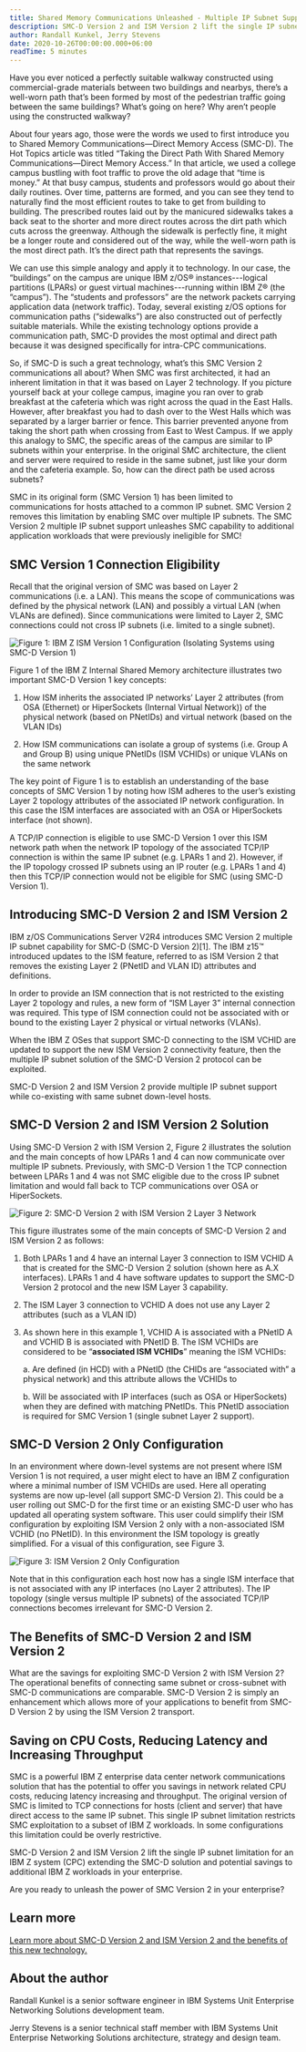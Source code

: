 ```yaml
---
title: Shared Memory Communications Unleashed - Multiple IP Subnet Support
description: SMC-D Version 2 and ISM Version 2 lift the single IP subnet limitation for an IBM Z system
author: Randall Kunkel, Jerry Stevens
date: 2020-10-26T00:00:00.000+06:00
readTime: 5 minutes
---
```


Have you ever noticed a perfectly suitable walkway constructed using commercial-grade materials 
between two buildings and nearbys, there’s a well-worn path that’s been formed by most of the 
pedestrian traffic going between the same buildings? What’s going on here? Why aren’t people 
using the constructed walkway?

About four years ago, those were the words we used to first introduce you to Shared Memory 
Communications—Direct Memory Access (SMC-D). The Hot Topics article was titled “Taking the 
Direct Path With Shared Memory Communications—Direct Memory Access.” In that article, we used a 
college campus bustling with foot traffic to prove the old adage that “time is money.” At that 
busy campus, students and professors would go about their daily routines. Over time, patterns are 
formed, and you can see they tend to naturally find the most efficient routes to take to get from 
building to building. The prescribed routes laid out by the manicured sidewalks takes a back seat 
to the shorter and more direct routes across the dirt path which cuts across the greenway. Although 
the sidewalk is perfectly fine, it might be a longer route and considered out of the way, while the 
well-worn path is the most direct path. It’s the direct path that represents the savings.

We can use this simple analogy and apply it to technology. In our case, the “buildings” on the 
campus are unique IBM z/OS® instances---logical partitions (LPARs) or guest virtual machines---running 
within IBM Z® (the “campus”). The “students and professors” are the network packets carrying application 
data (network traffic). Today, several existing z/OS options for communication paths (“sidewalks”) are also 
constructed out of perfectly suitable materials. While the existing technology options provide a communication 
path, SMC-D provides the most optimal and direct path because it was designed specifically for intra-CPC communications.

So, if SMC-D is such a great technology, what’s this SMC Version 2 communications all about? When SMC 
was first architected, it had an inherent limitation in that it was based on Layer 2 technology. If 
you picture yourself back at your college campus, imagine you ran over to grab breakfast at the cafeteria 
which was right across the quad in the East Halls. However, after breakfast you had to dash over to the West 
Halls which was separated by a larger barrier or fence. This barrier prevented anyone from taking the short 
path when crossing from East to West Campus. If we apply this analogy to SMC, the specific areas of the campus 
are similar to IP subnets within your enterprise. In the original SMC architecture, the client and server were 
required to reside in the same subnet, just like your dorm and the cafeteria example. So, how can the direct path 
be used across subnets?

SMC in its original form (SMC Version 1) has been limited to communications for hosts attached to a 
common IP subnet. SMC Version 2 removes this limitation by enabling SMC over multiple IP subnets. 
The SMC Version 2 multiple IP subnet support unleashes SMC capability to additional application workloads 
that were previously ineligible for SMC!

## SMC Version 1 Connection Eligibility

Recall that the original version of SMC was based on Layer 2 communications (i.e. a LAN). This means 
the scope of communications was defined by the physical network (LAN) and possibly a virtual LAN 
(when VLANs are defined). Since communications were limited to Layer 2, 
SMC connections could not cross IP subnets (i.e. limited to a single subnet).

![Figure 1: IBM Z ISM Version 1 Configuration (Isolating Systems using SMC-D Version 1)](images/image1.png "Figure 1: IBM Z ISM Version 1 Configuration (Isolating Systems using SMC-D Version 1)")

Figure 1 of the IBM Z Internal Shared Memory architecture illustrates two important SMC-D Version 1 key concepts:

1. How ISM inherits the associated IP networks’ Layer 2 attributes (from OSA (Ethernet) or HiperSockets 
(Internal Virtual Network)) of the physical network (based on PNetIDs) and virtual network (based on the VLAN IDs)

2. How ISM communications can isolate a group of systems (i.e. Group A and Group B) using unique PNetIDs 
(ISM VCHIDs) or unique VLANs on the same network

The key point of Figure 1 is to establish an understanding of the base concepts of SMC Version 1 by 
noting how ISM adheres to the user’s existing Layer 2 topology attributes of the associated IP network 
configuration. In this case the ISM interfaces are associated with an OSA or HiperSockets interface (not shown).

A TCP/IP connection is eligible to use SMC-D Version 1 over this ISM network path when the network IP 
topology of the associated TCP/IP connection is within the same IP subnet (e.g. LPARs 1 and 2). However, 
if the IP topology crossed IP subnets using an IP router (e.g. LPARs 1 and 4) then this TCP/IP connection would 
not be eligible for SMC (using SMC-D Version 1).

## Introducing SMC-D Version 2 and ISM Version 2

IBM z/OS Communications Server V2R4 introduces SMC Version 2 multiple IP subnet capability for SMC-D (SMC-D Version 2)[1]. 
The IBM z15™ introduced updates to the ISM feature, referred to as ISM Version 2 that removes the existing Layer 2 
(PNetID and VLAN ID) attributes and definitions.

In order to provide an ISM connection that is not restricted to the existing Layer 2 topology and rules, a new 
form of “ISM Layer 3” internal connection was required. This type of ISM connection could not be associated with 
or bound to the existing Layer 2 physical or virtual networks (VLANs).

When the IBM Z OSes that support SMC-D connecting to the ISM VCHID are updated to support the new ISM Version 2 
connectivity feature, then the multiple IP subnet solution of the SMC-D Version 2 protocol can be exploited.

SMC-D Version 2 and ISM Version 2 provide multiple IP subnet support while co-existing with same subnet down-level hosts.

## SMC-D Version 2 and ISM Version 2 Solution

Using SMC-D Version 2 with ISM Version 2, Figure 2 illustrates the solution and the main concepts of how 
LPARs 1 and 4 can now communicate over multiple IP subnets.
Previously, with SMC-D Version 1 the TCP connection between LPARs 1 and 4 was not SMC eligible due to the 
cross IP subnet limitation and would fall back to TCP communications over OSA or HiperSockets.

![Figure 2: SMC-D Version 2 with ISM Version 2 Layer 3 Network](images/image2.png "Figure 2: SMC-D Version 2 with ISM Version 2 Layer 3 Network")

This figure illustrates some of the main concepts of SMC-D Version 2 and ISM Version 2 as follows:

1. Both LPARs 1 and 4 have an internal Layer 3 connection to ISM VCHID A that is created for the SMC-D 
Version 2 solution (shown here as A.X interfaces). LPARs 1 and 4 have software updates to support the SMC-D 
Version 2 protocol and the new ISM Layer 3 capability.

2. The ISM Layer 3 connection to VCHID A does not use any Layer 2 attributes (such as a VLAN ID)

3. As shown here in this example 1, VCHID A is associated with a PNetID A and VCHID B is associated with PNetID B. 
The ISM VCHIDs are considered to be “**associated ISM VCHIDs**” meaning the ISM VCHIDs:

    a. Are defined (in HCD) with a PNetID (the CHIDs are “associated with” a physical network) and this attribute allows the VCHIDs to

    b. Will be associated with IP interfaces (such as OSA or HiperSockets) when they are defined with matching PNetIDs. This PNetID association is required for SMC Version 1 (single subnet Layer 2 support).

## SMC-D Version 2 Only Configuration

In an environment where down-level systems are not present where ISM Version 1 is not required, a user might 
elect to have an IBM Z configuration where a minimal number of ISM VCHIDs are used. Here all operating systems 
are now up-level (all support SMC-D Version 2). This could be a user rolling out SMC-D for the first time or an 
existing SMC-D user who has updated all operating system software. This user could simplify their ISM configuration 
by exploiting ISM Version 2 only with a non-associated ISM VCHID (no PNetID). In this environment the ISM topology 
is greatly simplified. For a visual of this configuration, see Figure 3.

![Figure 3: ISM Version 2 Only Configuration](images/image3.png "Figure 3: ISM Version 2 Only Configuration")

Note that in this configuration each host now has a single ISM interface that is not associated with any IP interfaces 
(no Layer 2 attributes). The IP topology (single versus multiple IP subnets) of the associated TCP/IP connections becomes 
irrelevant for SMC-D Version 2.

## The Benefits of SMC-D Version 2 and ISM Version 2

What are the savings for exploiting SMC-D Version 2 with ISM Version 2? The operational benefits of connecting same subnet 
or cross-subnet with SMC-D communications are comparable. SMC-D Version 2 is simply an enhancement which allows more of 
your applications to benefit from SMC-D Version 2 by using the ISM Version 2 transport.

## Saving on CPU Costs, Reducing Latency and Increasing Throughput

SMC is a powerful IBM Z enterprise data center network communications solution that has the potential to 
offer you savings in network related CPU costs, reducing latency increasing and throughput. The original 
version of SMC is limited to TCP connections for hosts (client and server) that have direct access to the 
same IP subnet. This single IP subnet limitation restricts SMC exploitation to a subset of IBM Z workloads. 
In some configurations this limitation could be overly restrictive.

SMC-D Version 2 and ISM Version 2 lift the single IP subnet limitation for an IBM Z system (CPC) extending the 
SMC-D solution and potential savings to additional IBM Z workloads in your enterprise.

Are you ready to unleash the power of SMC Version 2 in your enterprise?

## Learn more

[Learn more about SMC-D Version 2 and ISM Version 2 and the benefits of this new technology.](https://www.ibm.com/docs/en/zos/2.4.0?topic=communications-shared-memory-reference-information)

## About the author

Randall Kunkel is a senior software engineer in IBM Systems Unit Enterprise Networking Solutions development team.

Jerry Stevens is a senior technical staff member with IBM Systems Unit Enterprise Networking Solutions architecture, strategy and design team.
